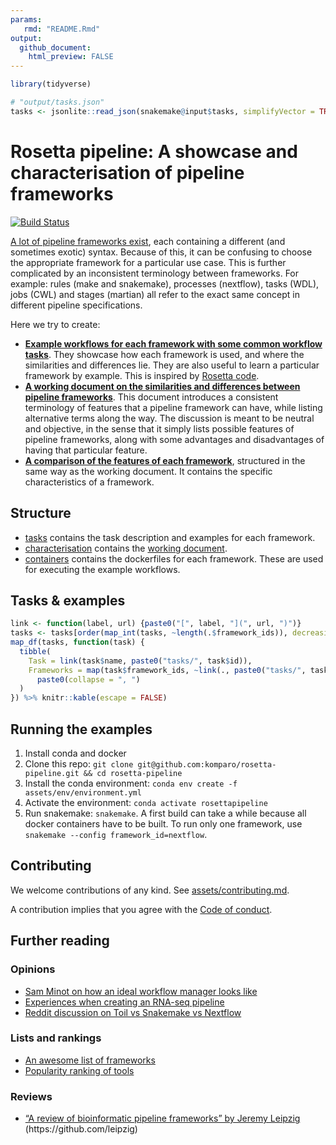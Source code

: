 ```yaml
---
params:
   rmd: "README.Rmd"
output:
  github_document:
    html_preview: FALSE
---
```

<!-- Do not edit this by hand, this is automatically generated based on `r snakemake@input$rmd` -->

```r
library(tidyverse)

# "output/tasks.json"
tasks <- jsonlite::read_json(snakemake@input$tasks, simplifyVector = TRUE, simplifyMatrix = FALSE, simplifyDataFrame = FALSE)
```

# Rosetta pipeline: A showcase and characterisation of pipeline frameworks

[![Build Status](https://travis-ci.com/komparo/rosetta-pipeline.svg?branch=master)](https://travis-ci.com/komparo/rosetta-pipeline)

[A lot of pipeline frameworks exist](https://github.com/pditommaso/awesome-pipeline), each containing a different (and sometimes exotic) syntax. Because of this, it can be confusing to choose the appropriate framework for a particular use case. This is further complicated by an inconsistent terminology between frameworks. For example: rules (make and snakemake), processes (nextflow), tasks (WDL), jobs (CWL) and stages (martian) all refer to the exact same concept in different pipeline specifications.

Here we try to create:

- **[Example workflows for each framework with some common workflow tasks](tasks)**. They showcase how each framework is used, and where the similarities and differences lie. They are also useful to learn a particular framework by example. This is inspired by [Rosetta code](http://www.rosettacode.org/wiki/Rosetta_Code).
- **[A working document on the similarities and differences between pipeline frameworks](characterisation)**. This document introduces a consistent terminology of features that a pipeline framework can have, while listing alternative terms along the way. The discussion is meant to be neutral and objective, in the sense that it simply lists possible features of pipeline frameworks, along with some advantages and disadvantages of having that particular feature.
- **[A comparison of the features of each framework](characterisation)**, structured in the same way as the working document. It contains the specific characteristics of a framework.

## Structure

- [tasks](tasks) contains the task description and examples for each framework.
- [characterisation](characterisation) contains the [working document](characterisation/README.md).
- [containers](containers) contains the dockerfiles for each framework. These are used for executing the example workflows.

## Tasks & examples

```r
link <- function(label, url) {paste0("[", label, "](", url, ")")}
tasks <- tasks[order(map_int(tasks, ~length(.$framework_ids)), decreasing = TRUE)]
map_df(tasks, function(task) {
  tibble(
    Task = link(task$name, paste0("tasks/", task$id)),
    Frameworks = map(task$framework_ids, ~link(., paste0("tasks/", task$id, "/", .))) %>%
      paste0(collapse = ", ")
  )
}) %>% knitr::kable(escape = FALSE)
```

## Running the examples

1. Install conda and docker
2. Clone this repo: `git clone git@github.com:komparo/rosetta-pipeline.git && cd rosetta-pipeline`
3. Install the conda environment: `conda env create -f assets/env/environment.yml`
4. Activate the environment: `conda activate rosettapipeline`
5. Run snakemake: `snakemake`. A first build can take a while because all docker containers have to be built. To run only one framework, use `snakemake --config framework_id=nextflow`.

## Contributing

We welcome contributions of any kind. See [assets/contributing.md](assets/contributing.md).

A contribution implies that you agree with the [Code of conduct](assets/code_of_conduct.md).

## Further reading

### Opinions

- [Sam Minot on how an ideal workflow manager looks like](https://www.minot.bio/home/2018/9/22/the-rise-of-the-machines-workflow-managers-for-bioinformatics)
- [Experiences when creating an RNA-seq pipeline](https://github.com/NCBI-Hackathons/SPeW)
- [Reddit discussion on Toil vs Snakemake vs Nextflow](https://www.reddit.com/r/bioinformatics/comments/a4fq4i/given_the_experience_of_others_writing/)

### Lists and rankings

- [An awesome list of frameworks](https://github.com/pditommaso/awesome-pipeline)
- [Popularity ranking of tools](https://docs.google.com/spreadsheets/d/1plkAsT_S3CzSeb7ivxyjRnHyrK3JclUCXeUMf_azraY/edit#gid=0)

### Reviews

- ["A review of bioinformatic pipeline frameworks" by Jeremy Leipzig](https://doi.org/10.1093/bib/bbw020) (https://github.com/leipzig)